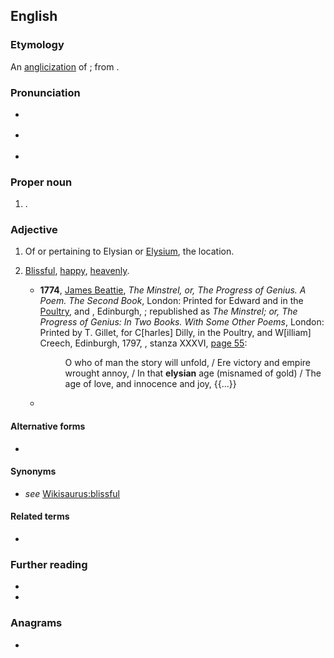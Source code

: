 {{also|elysian}}
==English==
{{was wotd|2017|September|27}}

===Etymology===
An [[anglicization]] of {{der|en|la|Elysium}}; from {{der|en|grc|Ἠλύσιον||Elysium; an [[Elysian Field]]; one of the [[Elysian Fields]]}}.

===Pronunciation===
* {{a|RP}} {{IPA|/ɪˈlɪ.zi.ən/|lang=en}}
* {{a|GA}} {{IPA|/ɪˈliː.ʒən/|lang=en}}
* {{hyphenation|Ely|sian|lang=en}}

===Proper noun===
{{en-proper noun}}

# {{lb|en|Greek mythology}} {{l|en|Elysium||the [[home]] of the [[blessed#Noun|blessed]] after [[death]]}}.

===Adjective===
{{en-adj|-}}

# Of or pertaining to Elysian or [[Elysium]], the location.
# {{lb|en|idiomatic}} [[blissful|Blissful]], [[happy]], [[heavenly]].
#* '''1774''', [[w:James Beattie (poet)|James Beattie]], ''The Minstrel, or, The Progress of Genius. A Poem. The Second Book'', London: Printed for Edward and {{w|Charles Dilly}} in the [[w:Poultry, London|Poultry]], and {{w|William Creech}}, Edinburgh, <small>{{OCLC|9862359}}</small>; republished as ''The Minstrel; or, The Progress of Genius: In Two Books. With Some Other Poems'', London: Printed by T. Gillet, for C[harles] Dilly, in the Poultry, and W[illiam] Creech, Edinburgh, 1797, <small>{{OCLC|520647259}}</small>, stanza XXXVI, [https://archive.org/stream/minstrelorprogr06beatgoog#page/n67/mode/1up/ page 55]:
#*: O who of man the story will unfold, / Ere victory and empire wrought annoy, / In that '''elysian''' age (misnamed of gold) / The age of love, and innocence and joy, {{...}}
#* {{quote-book|author=Louis Gillet|authorlink=Louis Gillet|chapter=Giulio Romano|editors=[[w:Charles George Herbermann|Charles G[eorge] Herbermann]] [''et al.'']|title=[[w:Catholic Encyclopedia|The Catholic Encyclopedia: An International Work of Reference on the Constitution, Doctrine, Discipline, and History of the Catholic Church </cite>[...]<cite> In Fifteen Volumes]]|location=New York, N.Y.|publisher=Robert Appleton Company|year=1909|volume=VI (Fathers–Gregory)|pages=572, column 2&nbsp;– 573, column 1|pageurl=https://archive.org/stream/07470918.6.emory.edu/07470918_6#page/n651/mode/1up/|oclc=831240612|passage=Unlike {{w|Raphael}}'s "[[w:Galatea (Raphael)|Galatea]]" and his "[[w:Three Graces (Raphael)|Three Graces]]", examples of '''Elysian''' happiness in a race in the state of innocence, [[w:Giulio Romano|Giulio [Romano]]]'s decorations resemble saturnalia of lubricity itself.}}

====Alternative forms====
* {{l|en|elysian}}

====Synonyms====
* {{sense|blissful, happy}} ''see'' [[Wikisaurus:blissful]]

====Related terms====
* {{l|en|Elysian Fields}}

===Further reading===
* {{pedia|Elysium}}
* {{pedia|Elysian Fields|Elysian Fields (disambiguation)}}

===Anagrams===
* {{anagrams|en|Ainsley}}